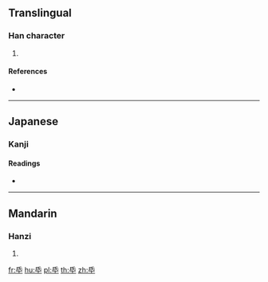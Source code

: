 ==Translingual==

===Han character===
{{Han char|rn=83|rad=氏|as=02|sn=6|four=|canj=HPJ|ids=⿱氏十}}

# {{rfdef|lang=mul}}

====References====
* {{Han ref|kx=0598.030|dkj=17029|dj=0990.010|hdz=32131.020|uh=6C12|ud=27666|bh=|bd=}}

----

==Japanese==

===Kanji===
{{ja-kanji|grade=9|rs=氏02}}
{{defn|lang=ja|sort=氏02}}

====Readings====
* {{ja-readings|on=[[けつ]] (ketsu), [[かち]] (kachi)
|kun=[[ね]] (ne)
}}

----

==Mandarin==

===Hanzi===
{{cmn-hanzi|pin=[[jué]] ([[jue2]])|wg=chüeh<sup>2</sup>}}

# {{defn|lang=cmn|sort=氏02}}

[[fr:氒]]
[[hu:氒]]
[[pl:氒]]
[[th:氒]]
[[zh:氒]]